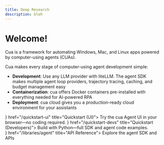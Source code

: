 ```yaml
---
title: Deep Research
description: bleh
---
```



# Welcome!

Cua is a framework for automating Windows, Mac, and Linux apps powered by computer-using agents (CUAs).

Cua makes every stage of computer-using agent development simple:

- **Development**: Use any LLM provider with liteLLM. The agent SDK makes multiple agent loop providers, trajectory tracing, caching, and budget management easy
- **Containerization**: cua offers Docker containers pre-installed with everything needed for AI-powered RPA
- **Deployment**: cua cloud gives you a production-ready cloud environment for your assistants

<div className="grid grid-cols-1 md:grid-cols-2 gap-6 mt-8">
  <Card icon={<Monitor />} href="/quickstart-ui" title="Quickstart (UI)">
    Try the cua Agent UI in your browser—no coding required.
  </Card>
  <Card icon={<Code />} href="/quickstart-devs" title="Quickstart (Developers)">
    Build with Python—full SDK and agent code examples.
  </Card>
</div>
<div className="grid grid-cols-1 gap-6 mt-6">
  <Card icon={<BookOpen />} href="/libraries/agent" title="API Reference">
    Explore the agent SDK and APIs
  </Card>
</div>

